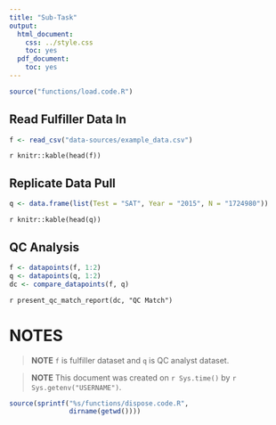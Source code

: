```yaml
---
title: "Sub-Task"
output:
  html_document:
    css: ../style.css
    toc: yes
  pdf_document:
    toc: yes
---
```


```r

source("functions/load.code.R")

```

## Read Fulfiller Data In

```r

f <- read_csv("data-sources/example_data.csv")

```

`r knitr::kable(head(f))` 

## Replicate Data Pull

```r

q <- data.frame(list(Test = "SAT", Year = "2015", N = "1724980"))

```

`r knitr::kable(head(q))` 

## QC Analysis

```r

f <- datapoints(f, 1:2)
q <- datapoints(q, 1:2)
dc <- compare_datapoints(f, q)

```

`r present_qc_match_report(dc, "QC Match")`

# NOTES

>**NOTE** `f` is fulfiller dataset and `q` is QC analyst dataset.

>**NOTE** This document was created on `r Sys.time()` by `r Sys.getenv("USERNAME")`.

```r

source(sprintf("%s/functions/dispose.code.R",
               dirname(getwd())))

```
